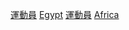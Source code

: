 {{Commons cat|Sportspeople from Egypt}}

[[Category:各職業埃及人|運動員]]
[[Category:各國運動員|Egypt]]
[[Category:埃及體育|運動員]]
[[Category:非洲運動員|Africa]]